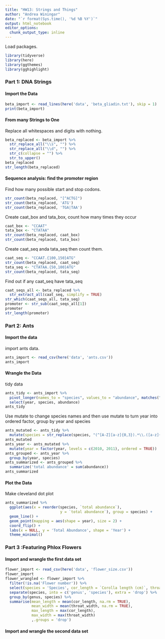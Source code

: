 ```yaml
---
title: "HW13: Strings and Things"
author: "Andrea Winingar"
date: "`r format(Sys.time(), '%d %B %Y')`"
output: html_notebook
editor_options: 
  chunk_output_type: inline
---
```


Load packages.

```r
library(tidyverse)
library(here)
library(ggthemes)
library(gghighlight)
```

### Part 1: DNA Strings

#### Import the Data

```r
beta_import <- read_lines(here('data', 'beta_gliadin.txt'), skip = 1)
print(beta_import)
```

#### From many Strings to One

Replace all whitespaces and digits with nothing. 

```r
beta_replaced <- beta_import %>% 
  str_replace_all("\\s", "") %>% 
  str_replace_all("\\d", "") %>% 
  str_c(collapse = "") %>% 
  str_to_upper()
beta_replaced
str_length(beta_replaced)
```

#### Sequence analysis: find the promoter region

Find how many possible start and stop codons.

```r
str_count(beta_replaced, "[^ACTG]")
str_count(beta_replaced, 'ATG')
str_count(beta_replaced, 'TGA|TAA')
```

Create caat_box and tata_box, count how many times they occur

```r
caat_box <- "CCAAT"
tata_box <- "CTATAA"
str_count(beta_replaced, caat_box)
str_count(beta_replaced, tata_box)
```

Create caat_seq anda tata_seq then count them.

```r
caat_seq <- "CCAAT.{100,150}ATG"
str_count(beta_replaced, caat_seq)
tata_seq <- "CTATAA.{50,100}ATG"
str_count(beta_replaced, tata_seq)
```

Find out if any caat_seq have tata_seq

```r
caat_seqs_all <- beta_replaced %>% 
  str_extract_all(caat_seq, simplify = TRUE)
str_which(caat_seqs_all, tata_seq)
promoter <- str_sub(caat_seqs_all[1])
promoter
str_length(promoter)
```

### Part 2: Ants

#### Import the data

import ants data.

```r
ants_import <- read_csv(here('data', 'ants.csv'))
ants_import
```

#### Wrangle the Data

tidy data

```r
ants_tidy <- ants_import %>% 
  pivot_longer(names_to = "species", values_to = "abundance", matches("[A-Z].+\\..+", ignore.case = FALSE)) %>% 
  select(year, species, abundance)
ants_tidy
```

Use mutate to change species names and then use mutate to turn year into ordered factor, group by year and species

```r
ants_mutated <- ants_tidy %>% 
  mutate(species = str_replace(species, "(^[A-Z][a-z]{0,3}).*\\.([a-z]{1,4}).*", "\\1\\2"))
ants_mutated
ants_year <- ants_mutated %>% 
  mutate(year = factor(year, levels = c(2010, 2011), ordered = TRUE))
ants_grouped <- ants_year %>% 
  group_by(year, species)
ants_summarized <- ants_grouped %>% 
  summarize('total abundance' = sum(abundance))
ants_summarized
```

#### Plot the Data

Make cleveland dot plot

```r
ants_summarized %>% 
  ggplot(aes(x = reorder(species, `total abundance`),
                         y = `total abundance`), group = species) +
  geom_line() +
  geom_point(mapping = aes(shape = year), size = 2) +
  coord_flip() +
  labs(x = NULL, y = 'Total Abundance', shape = 'Year') +
  theme_minimal()
```

### Part 3 :Featuring Phlox Flowers

#### Import and wrangle the first data set

```r
flower_import <- read_csv(here('data', 'flower_size.csv'))
flower_import
flower_wrangled <- flower_import %>% 
  filter(!is.na('Flower number')) %>% 
  select(species = 'Species', cor_length = `Corolla length (cm)`, throat_width = `Corolla width throat (cm)`) %>% 
  separate(species, into = c('genus', 'species'), extra = 'drop') %>% 
  group_by(genus, species) %>% 
  summarise(mean_length = mean(cor_length, na.rm = TRUE),
            mean_width = mean(throat_width, na.rm = TRUE),
            max_length = max(cor_length),
            max_width = max(throat_width)
            ,.groups = 'drop')
```

#### Import and wrangle the second data set










